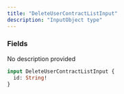 ```yaml
---
title: "DeleteUserContractListInput"
description: "InputObject type"
---
```


### Fields

<ResponseField name="id" type="String!" required>
  No description provided
</ResponseField>


```graphql DeleteUserContractListInput
input DeleteUserContractListInput {
  id: String!
}
```
